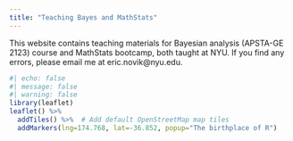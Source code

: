 ```yaml
---
title: "Teaching Bayes and MathStats"
---
```


This website contains teaching materials for Bayesian analysis (APSTA-GE 2123) course and MathStats bootcamp, both taught at NYU. If you find any errors, please email me at eric.novik@nyu.edu.


```r
#| echo: false
#| message: false
#| warning: false
library(leaflet)
leaflet() %>%
  addTiles() %>%  # Add default OpenStreetMap map tiles
  addMarkers(lng=174.768, lat=-36.852, popup="The birthplace of R")
```
